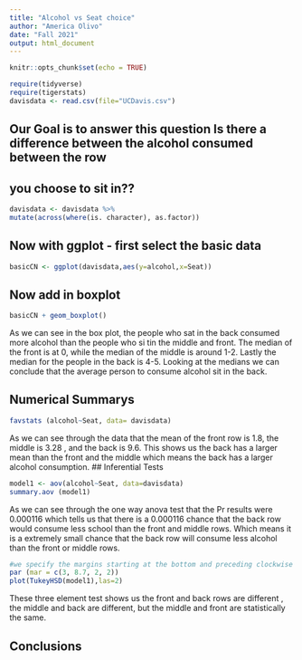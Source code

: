 ```yaml
---
title: "Alcohol vs Seat choice"
author: "America Olivo"
date: "Fall 2021"
output: html_document
---
```


```r
knitr::opts_chunk$set(echo = TRUE)
```

```r
require(tidyverse)
require(tigerstats)
davisdata <- read.csv(file="UCDavis.csv")
```
## Our Goal is to answer this question Is there a difference between the alcohol consumed between the row
## you choose to sit in??

``` r
davisdata <- davisdata %>%
mutate(across(where(is. character), as.factor))
```

## Now with ggplot - first select the basic data

```r
basicCN <- ggplot(davisdata,aes(y=alcohol,x=Seat))
```
## Now add in boxplot

```r
basicCN + geom_boxplot()
```

As we can see in the box plot, the people who sat in the back consumed more alcohol than the people who si tin the middle and front. The median of the front is at 0, while the median of the middle is around 1-2. Lastly the median for the people in the back is 4-5. Looking at the medians we can conclude that the average person to consume alcohol sit in the back.
  
## Numerical Summarys 

``` r
favstats (alcohol~Seat, data= davisdata)
```
As we can see through the data that the mean of the front row is 1.8, the middle is 3.28 , and the back is 9.6. This shows us the back has a larger mean than the front and the middle which means the back has a larger alcohol consumption. 
## Inferential Tests
``` r
model1 <- aov(alcohol~Seat, data=davisdata)
summary.aov (model1)
```
As we can see through the one way anova test that the Pr results were 0.000116 which tells us that there is a 0.000116 chance that the back row would consume less school than the front and middle rows. Which means it is a extremely small chance that the back row will consume less alcohol than the front or middle rows. 

``` r
#we specify the margins starting at the bottom and preceding clockwise - thus 8.7 is the left side margin to hold the names of the factors
par (mar = c(3, 8.7, 2, 2))
plot(TukeyHSD(model1),las=2)
```

These three element test shows us the front and back rows are different , the middle and back are different, but the middle and front are statistically the same. 


## Conclusions


